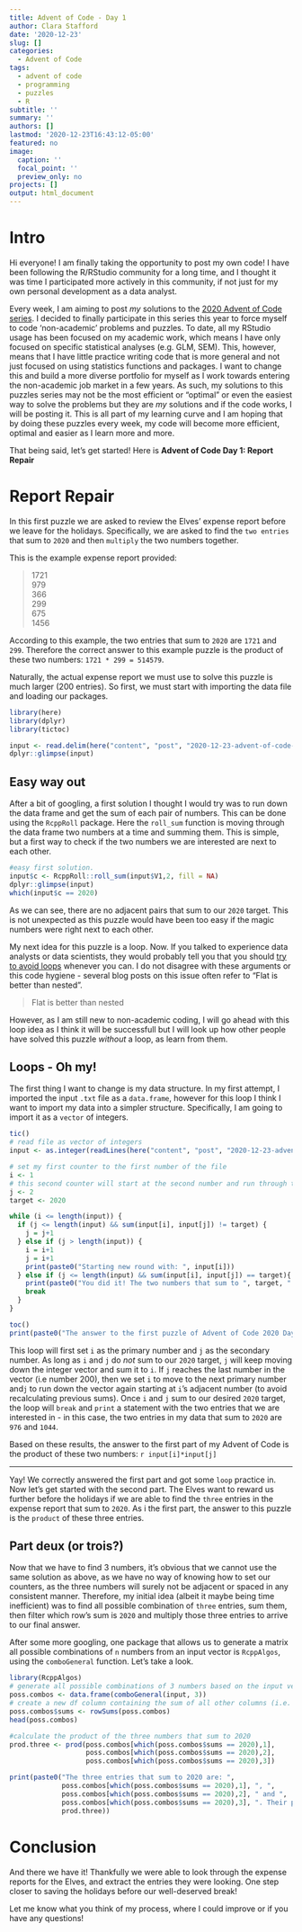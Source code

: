 ```yaml
---
title: Advent of Code - Day 1
author: Clara Stafford
date: '2020-12-23'
slug: []
categories:
  - Advent of Code
tags:
  - advent of code
  - programming
  - puzzles
  - R
subtitle: ''
summary: ''
authors: []
lastmod: '2020-12-23T16:43:12-05:00'
featured: no
image:
  caption: ''
  focal_point: ''
  preview_only: no
projects: []
output: html_document
---
```


# Intro 

Hi everyone! I am finally taking the opportunity to post my own code! I have been following the R/RStudio community for a long time, and I thought it was time I participated more actively in this community, if not just for my own personal development as a data analyst.

Every week, I am aiming to post *my* solutions to the [2020 Advent of Code series](https://adventofcode.com/2020). I decided to finally participate in this series this year to force myself to code 'non-academic' problems and puzzles. To date, all my RStudio usage has been focused on my academic work, which means I have only focused on specific statistical analyses (e.g. GLM, SEM). This, however, means that I have little practice writing code that is more general and not just focused on using statistics functions and packages. I want to change this and build a more diverse portfolio for myself as I work towards entering the non-academic job market in a few years. As such, my solutions to this puzzles series may not be the most efficient or "optimal" or even the easiest way to solve the problems but they are *my* solutions and if the code works, I will be posting it. This is all part of my learning curve and I am hoping that by doing these puzzles every week, my code will become more efficient, optimal and easier as I learn more and more.

That being said, let's get started! Here is **Advent of Code Day 1: Report Repair**

# Report Repair

In this first puzzle we are asked to review the Elves' expense report before we leave for the holidays. Specifically, we are asked to find the `two entries` that sum to `2020` and then `multiply` the two numbers together.

This is the example expense report provided:

> 1721  
979  
366  
299  
675  
1456  

According to this example, the two entries that sum to `2020` are `1721` and `299`. Therefore the correct answer to this example puzzle is the product of these two numbers: `1721 * 299 = 514579`.

Naturally, the actual expense report we must use to solve this puzzle is much larger (200 entries). So first, we must start with importing the data file and loading our packages. 


```r
library(here)
library(dplyr)
library(tictoc)

input <- read.delim(here("content", "post", "2020-12-23-advent-of-code-day-1", "input.txt"), header = FALSE)
dplyr::glimpse(input)
```


## Easy way out

After a bit of googling, a first solution I thought I would try was to run down the data frame and get the sum of each pair of numbers. This can be done using the `RcppRoll` package. Here the `roll_sum` function is moving through the data frame two numbers at a time and summing them. This is simple, but a first way to check if the two numbers we are interested are next to each other.

```r

#easy first solution.
input$c <- RcppRoll::roll_sum(input$V1,2, fill = NA)
dplyr::glimpse(input)
which(input$c == 2020)

```

As we can see, there are no adjacent pairs that sum to our `2020` target. This is not unexpected as this puzzle would have been too easy if the magic numbers were right next to each other.

My next idea for this puzzle is a loop. Now. If you talked to experience data analysts or data scientists, they would probably tell you that you should [try to avoid loops](https://medium.com/python-pandemonium/never-write-for-loops-again-91a5a4c84baf) whenever you can. I do not disagree with these arguments or this code hygiene - several blog posts on this issue often refer to "Flat is better than nested".

> Flat is better than nested

However, as I am still new to non-academic coding, I will go ahead with this loop idea as I think it will be successfull but I will look up how other people have solved this puzzle *without* a loop, as learn from them.

## Loops - Oh my!

The first thing I want to change is my data structure. In my first attempt, I imported the input `.txt` file as a `data.frame`, however for this loop I think I want to import my data into a simpler structure. Specifically, I am going to import it as a `vector` of integers.

```r
tic()
# read file as vector of integers
input <- as.integer(readLines(here("content", "post", "2020-12-23-advent-of-code-day-1", "input.txt")))

# set my first counter to the first number of the file
i <- 1
# this second counter will start at the second number and run through the 198 other numbers and sum them to i
j <- 2
target <- 2020

while (i <= length(input)) {
  if (j <= length(input) && sum(input[i], input[j]) != target) {
    j = j+1
  } else if (j > length(input)) {
    i = i+1
    j = i+1
    print(paste0("Starting new round with: ", input[i]))
  } else if (j <= length(input) && sum(input[i], input[j]) == target){
    print(paste0("You did it! The two numbers that sum to ", target, " are ", input[i], " and ", input[j]))
    break
  }
}

toc()
print(paste0("The answer to the first puzzle of Advent of Code 2020 Day 1 is: ", input[i]*input[j]))


```

This loop will first set `i` as the primary number and `j` as the secondary number. As long as `i` and `j` do *not* sum to our `2020` target, `j` will keep moving down the integer vector and sum it to `i`. If `j` reaches the last number in the vector (i.e number 200), then we set `i` to move to the next primary number and`j` to run down the vector again starting at `i`'s adjacent number (to avoid recalculating previous sums). Once `i` and `j` sum to our desired `2020` target, the loop will `break` and `print` a statement with the two entries that we are interested in - in this case, the two entries in my data that sum to `2020` are `976` and `1044`.

Based on these results, the answer to the first part of my Advent of Code is the product of these two numbers: `r input[i]*input[j]`

***

Yay! We correctly answered the first part and got some `loop` practice in. Now let's get started with the second part. The Elves want to reward us further before the holidays if we are able to find the `three` entries in the expense report that sum to `2020`. As i the first part, the answer to this puzzle is the `product` of these three entries.

## Part deux (or trois?)

Now that we have to find 3 numbers, it's obvious that we cannot use the same solution as above, as we have no way of knowing how to set our counters, as the three numbers will surely not be adjacent or spaced in any consistent manner. Therefore, my initial idea (albeit it maybe being time inefficient) was to find all possible combination of `three` entries, sum them, then filter which row's sum is `2020` and multiply those three entries to arrive to our final answer.

After some more googling, one package that allows us to generate a matrix all possible combinations of `n` numbers from an input vector is `RcppAlgos`, using the `comboGeneral` function. Let's take a look.

```r
library(RcppAlgos)
# generate all possible combinations of 3 numbers based on the input vector from the problem
poss.combos <- data.frame(comboGeneral(input, 3))
# create a new df column containing the sum of all other columns (i.e. sums of all combinatoins of three numbers)
poss.combos$sums <- rowSums(poss.combos)
head(poss.combos)

#calculate the product of the three numbers that sum to 2020
prod.three <- prod(poss.combos[which(poss.combos$sums == 2020),1],
                   poss.combos[which(poss.combos$sums == 2020),2],
                   poss.combos[which(poss.combos$sums == 2020),3])

print(paste0("The three entries that sum to 2020 are: ",
             poss.combos[which(poss.combos$sums == 2020),1], ", ",
             poss.combos[which(poss.combos$sums == 2020),2], " and ",
             poss.combos[which(poss.combos$sums == 2020),3], ". Their product is ",
             prod.three))

```

# Conclusion

And there we have it! Thankfully we were able to look through the expense reports for the Elves, and extract the entries they were looking. One step closer to saving the holidays before our well-deserved break!

Let me know what you think of my process, where I could improve or if you have any questions!
